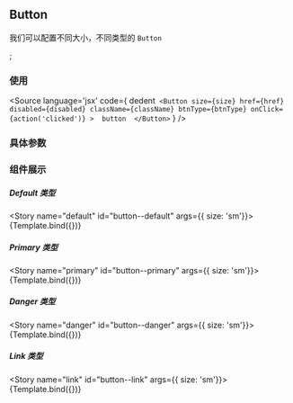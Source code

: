 <!-- Button Doc -->
## Button
我们可以配置不同大小，不同类型的 `Button`

<Meta title="Components/Button" component={Button} />;

### 使用

<Source
  language='jsx'
  code={
    dedent`
      <Button
      size={size}
      href={href}
      disabled={disabled}
      className={className}
      btnType={btnType}
      onClick={action('clicked')}
    > 
      button 
    </Button>`
  }
/>

### 具体参数
<ArgsTable of={Button} />


<!-- - [Default](#default)
- [Primary](#primary)
- [Danger](#danger)
- [Link](#link) -->

### 组件展示

##### Default 类型

<Story name="default" id="button--default" args={{ size: 'sm'}}>
{Template.bind({})}
</Story>

##### Primary 类型

<Story name="primary" id="button--primary" args={{ size: 'sm'}}>
{Template.bind({})}
</Story>

##### Danger 类型

<Story name="danger" id="button--danger" args={{ size: 'sm'}}>
{Template.bind({})}
</Story>

##### Link 类型

<Story name="link" id="button--link" args={{ size: 'sm'}}>
{Template.bind({})}
</Story>

